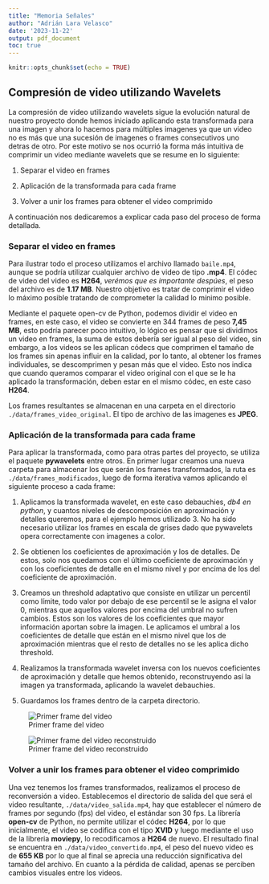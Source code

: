 ```yaml
---
title: "Memoria Señales"
author: "Adrián Lara Velasco"
date: '2023-11-22'
output: pdf_document
toc: true
---
```


```r
knitr::opts_chunk$set(echo = TRUE)
```

## Compresión de video utilizando Wavelets

La compresión de video utilizando wavelets sigue la evolución natural de nuestro proyecto donde hemos iniciado aplicando esta transformada para una imagen y ahora lo hacemos para múltiples imagenes ya que un video no es más que una sucesión de imagenes o frames consecutivos uno detras de otro. Por este motivo se nos ocurrió la forma más intuitiva de comprimir un video mediante wavelets que se resume en lo siguiente:

1. Separar el video en frames

2. Aplicación de la transformada para cada frame

3. Volver a unir los frames para obtener el video comprimido

A continuación nos dedicaremos a explicar cada paso del proceso de forma detallada.

### Separar el video en frames

Para ilustrar todo el proceso utilizamos el archivo llamado `baile.mp4`, aunque se podría utilizar cualquier archivo de video de tipo **.mp4**. El códec de video del video es **H264**, *verémos que es importante despúes*, el peso del archivo es de **1.17 MB**. Nuestro objetivo es tratar de comprimir el video lo máximo posible tratando de comprometer la calidad lo mínimo posible.

Mediante el paquete open-cv de Python, podemos dividir el video en frames, en este caso, el video se convierte en 344 frames de peso **7,45 MB**, esto podría parecer poco intuitivo, lo lógico es pensar que si dividimos un video en frames, la suma de estos debería ser igual al peso del video, sin embargo, a los videos se les aplican códecs que comprimen el tamaño de los frames sin apenas influir en la calidad, por lo tanto, al obtener los frames individuales, se descomprimen y pesan más que el video. Esto nos indica que cuando queramos comparar el video original con el que se le ha aplicado la transformación, deben estar en el mismo códec, en este caso **H264**.

Los frames resultantes se almacenan en una carpeta en el directorio `./data/frames_video_original`. El tipo de archivo de las imagenes es **JPEG**.

### Aplicación de la transformada para cada frame

Para aplicar la transformada, como para otras partes del proyecto, se utiliza el paquete **pywavelets** entre otros. En primer lugar creamos una nueva carpeta para almacenar los que serán los frames transformados, la ruta es `./data/frames_modificados`, luego de forma iterativa vamos aplicando el siguiente proceso a cada frame:

1. Aplicamos la transformada wavelet, en este caso debauchies, *db4 en python*, y cuantos niveles de descomposición en aproximación y detalles queremos, para el ejemplo hemos utilizado 3. No ha sido necesario utilizar los frames en escala de grises dado que pywavelets opera correctamente con imagenes a color.

2. Se obtienen los coeficientes de aproximación y los de detalles. De estos, solo nos quedamos con el último coeficiente de aproximación y con los coeficientes de detalle en el mismo nivel y por encima de los del coeficiente de aproximación.

3. Creamos un threshold adaptativo que consiste en utilizar un percentil como límite, todo valor por debajo de ese percentil se le asigna el valor 0, mientras que aquellos valores por encima del umbral no sufren cambios. Estos son los valores de los coeficientes que mayor información aportan sobre la imagen. Le aplicamos el umbral a los coeficientes de detalle que están en el mismo nivel que los de aproximación mientras que el resto de detalles no se les aplica dicho threshold.

4. Realizamos la transformada wavelet inversa con los nuevos coeficientes de aproximación y detalle que hemos obtenido, reconstruyendo así la imagen ya transformada, aplicando la wavelet debauchies.

5. Guardamos los frames dentro de la carpeta directorio.

![Primer frame del video](./data/frames_output/frame_0.jpg)

![Primer frame del video reconstruido](./data/frames_nuevos/reconstructed_frame_0.jpg)

### Volver a unir los frames para obtener el video comprimido

Una vez tenemos los frames transformados, realizamos el proceso de reconversión a video. Establecemos el directorio de salida del que será el video resultante, `./data/video_salida.mp4`, hay que establecer el número de frames por segundo (fps) del video, el estándar son 30 fps. La librería **open-cv** de Python, no permite utilizar el códec **H264**, por lo que inicialmente, el video se codifica con el tipo **XVID** y luego mediante el uso de la libreria **moviepy**, lo recodificamos a **H264** de nuevo. El resultado final se encuentra en `./data/video_convertido.mp4`, el peso del nuevo video es de **655 KB** por lo que al final se aprecia una reducción significativa del tamaño del archivo. En cuanto a la pérdida de calidad, apenas se perciben cambios visuales entre los videos.



